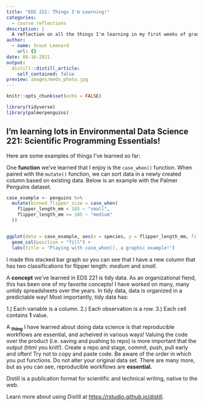 ```yaml
---
title: "EDS 221: Things I'm Learning!"
categories:
  - course reflections
description: |
  A reflection on all the things I'm learning in my first weeks of graduate school.
author:
  - name: Scout Leonard
    url: {}
date: 08-16-2021
output:
  distill::distill_article:
    self_contained: false
preview: images/meds_photo.jpg
---
```



```r
knitr::opts_chunk$set(echo = FALSE)

library(tidyverse)
library(palmerpenguins)
```

## **I'm learning lots in Environmental Data Science 221: Scientific Programming Essentials!**

Here are some examples of things I've learned so far: 

One **function** we've learned that I enjoy is the `case_when()` function. When paired with the `mutate()` function, we can sort data in a newly created column based on existing data. Below is an example with the Palmer Penguins dataset. 

```r
case_example <- penguins %>% 
  mutate(binned_flipper_size = case_when(
    flipper_length_mm < 185 ~ "small", 
    flipper_length_mm >= 185 ~ "medium"
  ))


ggplot(data = case_example, aes(x = species, y = flipper_length_mm, fill = binned_flipper_size)) +
  geom_col(position = "fill") +
  labs(title = "Playing with case_when(), a graphic example!")
```
I made this stacked bar graph so you can see that I have a new column that has two classifications for flipper length: *medium* and *small*.

A **concept** we've learned in EDS 221 is tidy data. As an organizational fiend, this has been one of my favorite concepts! I have worked on many, many untidy spreadsheets over the years. In tidy data, data is organized in a predictable way! Most importantly, tidy data has: 

1.) Each variable is a column.
2.) Each observation is a row. 
3.) Each cell contains **1** value. 

A **~thing~** I have learned about doing data science is that reproducible workflows are essential, and acheived in various ways! Valuing the code over the product (i.e. saving and pushing to repo) is more important that the output (html you knit!). Create a repo and stage, commit, push, pull early and often! Try not to copy and paste code. Be aware of the order in which you put functions. Do not alter your original data set. There are many more, but as you can see, reproducible workflows are **essential.**



Distill is a publication format for scientific and technical writing, native to the web.

Learn more about using Distill at <https://rstudio.github.io/distill>.


